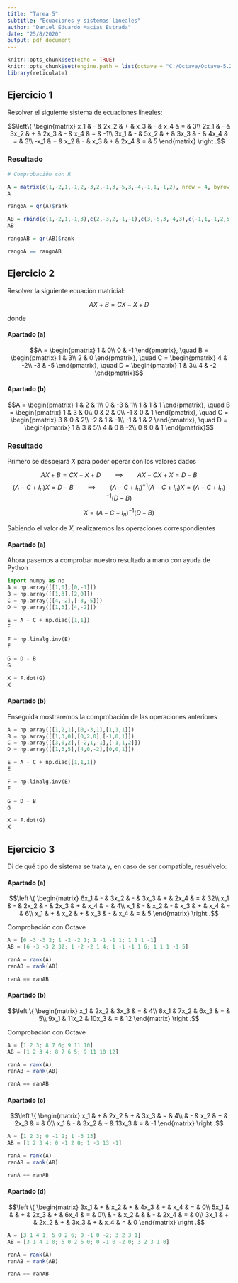 ```yaml
---
title: "Tarea 5"
subtitle: "Ecuaciones y sistemas lineales"
author: "Daniel Eduardo Macias Estrada"
date: "25/8/2020"
output: pdf_document
---
```


```r
knitr::opts_chunk$set(echo = TRUE)
knitr::opts_chunk$set(engine.path = list(octave = "C:/Octave/Octave-5.2.0/mingw64/bin/octave-cli-5.2.0.exe"))
library(reticulate)
```

## Ejercicio 1

Resolver el siguiente sistema de ecuaciones lineales:

$$\left\{ \begin{matrix}
  x_1 & - & 2x_2 & + & x_3 & - & x_4 & = & 3\\
  2x_1 & - & 3x_2 & + & 2x_3 & - & x_4 & = & -1\\
  3x_1 & - & 5x_2 & + & 3x_3 & - & 4x_4 & = & 3\\
  -x_1 & + & x_2 & - & x_3 & + & 2x_4 & = & 5
\end{matrix} \right .$$

### Resultado

```r
# Comprobación con R

A = matrix(c(1,-2,1,-1,2,-3,2,-1,3,-5,3,-4,-1,1,-1,2), nrow = 4, byrow = TRUE)
A

rangoA = qr(A)$rank

AB = rbind(c(1,-2,1,-1,3),c(2,-3,2,-1,-1),c(3,-5,3,-4,3),c(-1,1,-1,2,5))
AB

rangoAB = qr(AB)$rank

rangoA == rangoAB
```


## Ejercicio 2

Resolver la siguiente ecuación matricial: 

$$AX+B = CX-X+D$$

donde

#### Apartado (a)

$$A = \begin{pmatrix}
1 & 0\\
0 & -1
\end{pmatrix}, \quad B = \begin{pmatrix}
1 & 3\\
2 & 0
\end{pmatrix}, \quad C = \begin{pmatrix}
4 & -2\\
-3 & -5
\end{pmatrix}, \quad D = \begin{pmatrix}
1 & 3\\
4 & -2
\end{pmatrix}$$

#### Apartado (b)

$$A = \begin{pmatrix}
1 & 2 & 1\\
0 & -3 & 1\\
1 & 1 & 1
\end{pmatrix}, \quad B = \begin{pmatrix}
1 & 3 & 0\\
0 & 2 & 0\\
-1 & 0 & 1
\end{pmatrix}, \quad C = \begin{pmatrix}
3 & 0 & 2\\
-2 & 1 & -1\\
-1 & 1 & 2
\end{pmatrix}, \quad D = \begin{pmatrix}
1 & 3 & 5\\
4 & 0 & -2\\
0 & 0 & 1
\end{pmatrix}$$

### Resultado

Primero se despejará $X$ para poder operar con los valores dados

$$AX + B = CX - X + D \qquad \implies \qquad AX - CX + X = D - B$$
$$(A - C + I_{n})X = D - B \qquad \implies \qquad (A - C + I_{n})^{-1}(A - C + I_{n})X = (A - C + I_{n})^{-1}(D - B)$$

$$X = (A - C + I_{n})^{-1}(D-B)$$

Sabiendo el valor de $X$, realizaremos las operaciones correspondientes


#### Apartado (a)


Ahora pasemos a comprobar nuestro resultado a mano con ayuda de Python

```python
import numpy as np
A = np.array([[1,0],[0,-1]])
B = np.array([[1,3],[2,0]])
C = np.array([[4,-2],[-3,-5]])
D = np.array([[1,3],[4,-2]])

E = A - C + np.diag([1,1])
E

F = np.linalg.inv(E)
F

G = D - B
G

X = F.dot(G)
X
```


#### Apartado (b)

Enseguida mostraremos la comprobación de las operaciones anteriores

```python
A = np.array([[1,2,1],[0,-3,1],[1,1,1]])
B = np.array([[1,3,0],[0,2,0],[-1,0,1]])
C = np.array([[3,0,2],[-2,1,-1],[-1,1,2]])
D = np.array([[1,3,5],[4,0,-2],[0,0,1]])

E = A - C + np.diag([1,1,1])
E

F = np.linalg.inv(E)
F

G = D - B
G

X = F.dot(G)
X

```



## Ejercicio 3

Di de qué tipo de sistema se trata y, en caso de ser compatible, resuélvelo:

#### Apartado (a)

$$\left \{ \begin{matrix}
6x_1 & - & 3x_2 & - & 3x_3 & + & 2x_4 & = & 32\\
x_1 & - & 2x_2 & - & 2x_3 & + & x_4 & = & 4\\
x_1 & - & x_2 & - & x_3 & + & x_4 & = & 6\\
x_1 & + & x_2 & + & x_3 & - & x_4 & = & 5
\end{matrix} \right .$$

Comprobación con Octave

```octave
A = [6 -3 -3 2; 1 -2 -2 1; 1 -1 -1 1; 1 1 1 -1]
AB = [6 -3 -3 2 32; 1 -2 -2 1 4; 1 -1 -1 1 6; 1 1 1 -1 5]

ranA = rank(A)
ranAB = rank(AB)

ranA == ranAB
```

#### Apartado (b)

$$\left \{ \begin{matrix}
x_1 & 2x_2 & 3x_3 & = & 4\\
8x_1 & 7x_2 & 6x_3 & = & 5\\
9x_1 & 11x_2 & 10x_3 & = & 12
\end{matrix} \right .$$

Comprobación con Octave

```octave
A = [1 2 3; 8 7 6; 9 11 10]
AB = [1 2 3 4; 8 7 6 5; 9 11 10 12]

ranA = rank(A)
ranAB = rank(AB)

ranA == ranAB
```


#### Apartado (c)

$$\left \{ \begin{matrix}
x_1 & + & 2x_2 & + & 3x_3 & = & 4\\
 & - & x_2 & + & 2x_3 & = & 0\\
x_1 & - & 3x_2 & + & 13x_3 & = & -1
\end{matrix} \right .$$

```octave
A = [1 2 3; 0 -1 2; 1 -3 13]
AB = [1 2 3 4; 0 -1 2 0; 1 -3 13 -1]

ranA = rank(A)
ranAB = rank(AB)

ranA == ranAB
```


#### Apartado (d)

$$\left \{ \begin{matrix}
3x_1 & + & x_2 & + & 4x_3 & + & x_4 & = & 0\\
5x_1 & & & + & 2x_3 & + & 6x_4 & = & 0\\
 & - & x_2 & & & - & 2x_4 & = & 0\\
 3x_1 & + & 2x_2 & + & 3x_3 & + & x_4 & = & 0
\end{matrix} \right .$$

```octave
A = [3 1 4 1; 5 0 2 6; 0 -1 0 -2; 3 2 3 1]
AB = [3 1 4 1 0; 5 0 2 6 0; 0 -1 0 -2 0; 3 2 3 1 0]

ranA = rank(A)
ranAB = rank(AB)

ranA == ranAB
```

